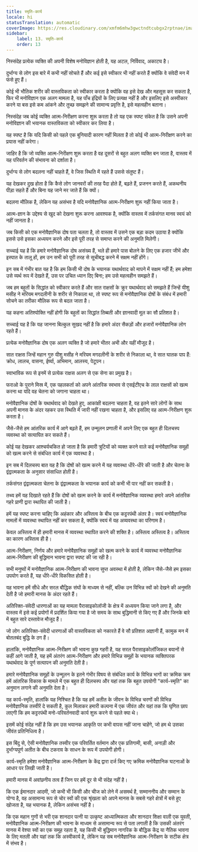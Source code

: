 ```yaml
---
title: स्मृति-कार्य
locale: hi
statusTranslation: automatic
coverImage: https://res.cloudinary.com/xmfm6mhw3gwctndtcubgx2rptnae/image/upload/v1741354419/small_cover_la_gran_rebelion_28716e29d2.webp
sidebar:
    label: 13. स्मृति-कार्य
    order: 13
---
```

निस्संदेह प्रत्येक व्यक्ति की अपनी विशेष मनोविज्ञान होती है, यह अटल, निर्विवाद, अकाट्य है।

दुर्भाग्य से लोग इस बारे में कभी नहीं सोचते हैं और कई इसे स्वीकार भी नहीं करते हैं क्योंकि वे संवेदी मन में फंसे हुए हैं।

कोई भी भौतिक शरीर की वास्तविकता को स्वीकार करता है क्योंकि वह इसे देख और महसूस कर सकता है, फिर भी मनोविज्ञान एक अलग मामला है, यह पाँच इंद्रियों के लिए प्रत्यक्ष नहीं है और इसलिए इसे अस्वीकार करने या बस इसे कम आंकने और तुच्छ समझने की सामान्य प्रवृत्ति है, इसे महत्वहीन बताना।

निस्संदेह जब कोई व्यक्ति आत्म-निरीक्षण करना शुरू करता है तो यह एक स्पष्ट संकेत है कि उसने अपनी मनोविज्ञान की भयानक वास्तविकता को स्वीकार कर लिया है।

यह स्पष्ट है कि यदि किसी को पहले एक बुनियादी कारण नहीं मिलता है तो कोई भी आत्म-निरीक्षण करने का प्रयास नहीं करेगा।

जाहिर है कि जो व्यक्ति आत्म-निरीक्षण शुरू करता है वह दूसरों से बहुत अलग व्यक्ति बन जाता है, वास्तव में यह परिवर्तन की संभावना को दर्शाता है।

दुर्भाग्य से लोग बदलना नहीं चाहते हैं, वे जिस स्थिति में रहते हैं उससे संतुष्ट हैं।

यह देखकर दुख होता है कि कैसे लोग जानवरों की तरह पैदा होते हैं, बढ़ते हैं, प्रजनन करते हैं, अकथनीय पीड़ा सहते हैं और बिना यह जाने मर जाते हैं कि क्यों।

बदलना मौलिक है, लेकिन यह असंभव है यदि मनोवैज्ञानिक आत्म-निरीक्षण शुरू नहीं किया जाता है।

आत्म-ज्ञान के उद्देश्य से खुद को देखना शुरू करना आवश्यक है, क्योंकि वास्तव में तर्कसंगत मानव स्वयं को नहीं जानता है।

जब किसी को एक मनोवैज्ञानिक दोष पता चलता है, तो वास्तव में उसने एक बड़ा कदम उठाया है क्योंकि इससे उसे इसका अध्ययन करने और इसे पूरी तरह से समाप्त करने की अनुमति मिलेगी।

सच्चाई यह है कि हमारे मनोवैज्ञानिक दोष असंख्य हैं, भले ही हमारे पास बोलने के लिए एक हजार जीभें और इस्पात के तालू हों, हम उन सभी को पूरी तरह से सूचीबद्ध करने में सक्षम नहीं होंगे।

इन सब में गंभीर बात यह है कि हम किसी भी दोष के भयानक यथार्थवाद को मापने में सक्षम नहीं हैं; हम हमेशा उसे व्यर्थ रूप में देखते हैं, उस पर उचित ध्यान दिए बिना; हम उसे महत्वहीन समझते हैं।

जब हम बहुतों के सिद्धांत को स्वीकार करते हैं और सात राक्षसों के क्रूर यथार्थवाद को समझते हैं जिन्हें यीशु मसीह ने मरियम मगदलीनी के शरीर से निकाला था, तो स्पष्ट रूप से मनोवैज्ञानिक दोषों के संबंध में हमारी सोचने का तरीका मौलिक रूप से बदल जाता है।

यह कहना अतिश्योक्ति नहीं होगी कि बहुतों का सिद्धांत तिब्बती और ज्ञानवादी मूल का सौ प्रतिशत है।

सच्चाई यह है कि यह जानना बिल्कुल सुखद नहीं है कि हमारे अंदर सैकड़ों और हजारों मनोवैज्ञानिक लोग रहते हैं।

प्रत्येक मनोवैज्ञानिक दोष एक अलग व्यक्ति है जो हमारे भीतर अभी और यहीं मौजूद है।

सात राक्षस जिन्हें महान गुरु यीशु मसीह ने मरियम मगदलीनी के शरीर से निकाला था, वे सात घातक पाप हैं: क्रोध, लालच, वासना, ईर्ष्या, अभिमान, आलस्य, पेटूपन।

स्वाभाविक रूप से इनमें से प्रत्येक राक्षस अलग से एक सेना का प्रमुख है।

फराओ के पुराने मिस्र में, एक पहलकर्ता को अपने आंतरिक स्वभाव से एसईटीएच के लाल राक्षसों को खत्म करना था यदि वह चेतना को जगाना चाहता था।

मनोवैज्ञानिक दोषों के यथार्थवाद को देखते हुए, आकांक्षी बदलना चाहता है, वह इतने सारे लोगों के साथ अपनी मानस के अंदर रहकर उस स्थिति में जारी नहीं रखना चाहता है, और इसलिए वह आत्म-निरीक्षण शुरू करता है।

जैसे-जैसे हम आंतरिक कार्य में आगे बढ़ते हैं, हम उन्मूलन प्रणाली में अपने लिए एक बहुत ही दिलचस्प व्यवस्था को सत्यापित कर सकते हैं।

कोई यह देखकर आश्चर्यचकित हो जाता है कि हमारी त्रुटियों को व्यक्त करने वाले कई मनोवैज्ञानिक समूहों को खत्म करने से संबंधित कार्य में एक व्यवस्था है।

इन सब में दिलचस्प बात यह है कि दोषों को खत्म करने में यह व्यवस्था धीरे-धीरे की जाती है और चेतना के द्वंद्वात्मकता के अनुसार संसाधित होती है।

तर्कसंगत द्वंद्वात्मकता चेतना के द्वंद्वात्मकता के भयानक कार्य को कभी भी पार नहीं कर सकती है।

तथ्य हमें यह दिखाते रहते हैं कि दोषों को खत्म करने के कार्य में मनोवैज्ञानिक व्यवस्था हमारे अपने आंतरिक गहरे प्राणी द्वारा स्थापित की जाती है।

हमें यह स्पष्ट करना चाहिए कि अहंकार और अस्तित्व के बीच एक कट्टरपंथी अंतर है। स्वयं मनोवैज्ञानिक मामलों में व्यवस्था स्थापित नहीं कर सकता है, क्योंकि स्वयं में यह अव्यवस्था का परिणाम है।

केवल अस्तित्व में ही हमारी मानस में व्यवस्था स्थापित करने की शक्ति है। अस्तित्व अस्तित्व है। अस्तित्व का कारण अस्तित्व ही है।

आत्म-निरीक्षण, निर्णय और हमारे मनोवैज्ञानिक समूहों को खत्म करने के कार्य में व्यवस्था मनोवैज्ञानिक आत्म-निरीक्षण की बुद्धिमान भावना द्वारा स्पष्ट की जा रही है।

सभी मनुष्यों में मनोवैज्ञानिक आत्म-निरीक्षण की भावना सुप्त अवस्था में होती है, लेकिन जैसे-जैसे हम इसका उपयोग करते हैं, यह धीरे-धीरे विकसित होती है।

यह भावना हमें सीधे और सरल बौद्धिक संघों के माध्यम से नहीं, बल्कि उन विभिन्न स्वों को देखने की अनुमति देती है जो हमारी मानस के अंदर रहते हैं।

अतिरिक्त-संवेदी धारणाओं का यह मामला पैरासाइकोलॉजी के क्षेत्र में अध्ययन किया जाने लगा है, और वास्तव में इसे कई प्रयोगों में प्रदर्शित किया गया है जो समय के साथ बुद्धिमानी से किए गए हैं और जिनके बारे में बहुत सारे दस्तावेज मौजूद हैं।

जो लोग अतिरिक्त-संवेदी धारणाओं की वास्तविकता को नकारते हैं वे सौ प्रतिशत अज्ञानी हैं, कामुक मन में बोतलबंद बुद्धि के ठग हैं।

हालांकि, मनोवैज्ञानिक आत्म-निरीक्षण की भावना कुछ गहरी है, यह सरल पैरासाइकोलॉजिकल बयानों से कहीं आगे जाती है, यह हमें अंतरंग आत्म-निरीक्षण और हमारे विभिन्न समूहों के भयानक व्यक्तिपरक यथार्थवाद के पूर्ण सत्यापन की अनुमति देती है।

हमारे मनोवैज्ञानिक समूहों के उन्मूलन के इतने गंभीर विषय से संबंधित कार्य के विभिन्न भागों का क्रमिक क्रम हमें आंतरिक विकास के मामले में एक बहुत ही दिलचस्प और यहां तक कि बहुत उपयोगी "कार्य-स्मृति" का अनुमान लगाने की अनुमति देता है।

यह कार्य-स्मृति, हालांकि यह निश्चित है कि यह हमें अतीत के जीवन के विभिन्न चरणों की विभिन्न मनोवैज्ञानिक तस्वीरें दे सकती है, कुल मिलाकर हमारी कल्पना में एक जीवंत और यहां तक कि घृणित छाप लाएगी कि हम कट्टरपंथी मनो-परिवर्तनवादी कार्य शुरू करने से पहले क्या थे।

इसमें कोई संदेह नहीं है कि हम उस भयानक आकृति पर कभी वापस नहीं जाना चाहेंगे, जो हम थे उसका जीवंत प्रतिनिधित्व है।

इस बिंदु से, ऐसी मनोवैज्ञानिक तस्वीर एक परिवर्तित वर्तमान और एक प्रतिगामी, बासी, अनाड़ी और दुर्भाग्यपूर्ण अतीत के बीच टकराव के साधन के रूप में उपयोगी होगी।

कार्य-स्मृति हमेशा मनोवैज्ञानिक आत्म-निरीक्षण के केंद्र द्वारा दर्ज किए गए क्रमिक मनोवैज्ञानिक घटनाओं के आधार पर लिखी जाती है।

हमारी मानस में अवांछनीय तत्व हैं जिन पर हमें दूर से भी संदेह नहीं है।

कि एक ईमानदार आदमी, जो कभी भी किसी और चीज को लेने में असमर्थ है, सम्माननीय और सम्मान के योग्य है, वह असामान्य रूप से चोर स्वों की एक श्रृंखला को अपने मानस के सबसे गहरे क्षेत्रों में बसे हुए खोजता है, यह भयानक है, लेकिन असंभव नहीं है।

कि एक महान गुणों से भरी एक शानदार पत्नी या उत्कृष्ट आध्यात्मिकता और शानदार शिक्षा वाली एक युवती, मनोवैज्ञानिक आत्म-निरीक्षण की भावना के माध्यम से असामान्य रूप से पता लगाती है कि उसकी अंतरंग मानस में वेश्या स्वों का एक समूह रहता है, यह किसी भी बुद्धिमान नागरिक के बौद्धिक केंद्र या नैतिक भावना के लिए मतली और यहां तक कि अस्वीकार्य है, लेकिन यह सब मनोवैज्ञानिक आत्म-निरीक्षण के सटीक क्षेत्र में संभव है।

